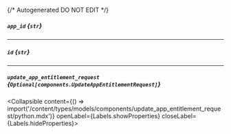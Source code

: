 {/* Autogenerated DO NOT EDIT  */}

##### `app_id` *{`str`}*

---
##### `id` *{`str`}*

---
##### `update_app_entitlement_request` *{`Optional[components.UpdateAppEntitlementRequest]`}*
<Collapsible content={() => import('/content/types/models/components/update_app_entitlement_request/python.mdx')} openLabel={Labels.showProperties} closeLabel={Labels.hideProperties}>
</Collapsible>


